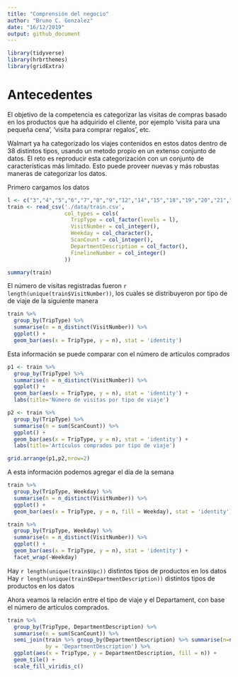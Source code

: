 ```yaml
---
title: "Comprensión del negocio"
author: "Bruno C. Gonzalez"
date: "16/12/2019"
output: github_document
---
```


```r
library(tidyverse)
library(hrbrthemes)
library(gridExtra)
```


# Antecedentes

El objetivo de la competencia es categorizar las visitas de compras basado en los productos que ha adquirido el cliente, por ejemplo 'visita para una pequeña cena', 'visita para comprar regalos', etc.

Walmart ya ha categorizado los viajes contenidos en estos datos dentro de 38 distintos tipos, usando un metodo propio en un extenso conjunto de datos. El reto es reproducir esta categorización con un conjunto de características más limitado. Esto puede proveer nuevas y más robustas maneras de categorizar los datos.

Primero cargamos los datos

```r

l <- c("3","4","5","6","7","8","9","12","14","15","18","19","20","21","22","23","24","25","26","27","28","29","30","31","32","33","34","35","36","37","38","39","40","41","42","43","44","999")
train <- read_csv('./data/train.csv',
                  col_types = cols(
                    TripType = col_factor(levels = l),
                    VisitNumber = col_integer(),
                    Weekday = col_character(),
                    ScanCount = col_integer(),
                    DepartmentDescription = col_factor(),
                    FinelineNumber = col_integer()
                  ))
```

```r
summary(train)
```

El número de visitas registradas fueron `r length(unique(train$VisitNumber))`, los cuales se distribuyeron por tipo de de viaje de la siguiente manera

```r
train %>%
  group_by(TripType) %>% 
  summarise(n = n_distinct(VisitNumber)) %>% 
  ggplot() +
  geom_bar(aes(x = TripType, y = n), stat = 'identity')
```

Esta información se puede comparar con el número de artículos comprados

```r
p1 <- train %>%
  group_by(TripType) %>% 
  summarise(n = n_distinct(VisitNumber)) %>% 
  ggplot() +
  geom_bar(aes(x = TripType, y = n), stat = 'identity') +
  labs(title='Número de visitas por tipo de viaje')

p2 <- train %>%
  group_by(TripType) %>% 
  summarise(n = sum(ScanCount)) %>% 
  ggplot() +
  geom_bar(aes(x = TripType, y = n), stat = 'identity') +
  labs(title='Artículos comprados por tipo de viaje')

grid.arrange(p1,p2,nrow=2)

```


A esta información podemos agregar el día de la semana

```r
train %>%
  group_by(TripType, Weekday) %>% 
  summarise(n = n_distinct(VisitNumber)) %>% 
  ggplot() +
  geom_bar(aes(x = TripType, y = n, fill = Weekday), stat = 'identity')
```

```r
train %>%
  group_by(TripType, Weekday) %>% 
  summarise(n = n_distinct(VisitNumber)) %>% 
  ggplot() +
  geom_bar(aes(x = TripType, y = n), stat = 'identity') +
  facet_wrap(~Weekday)
```

Hay `r length(unique(train$Upc))` distintos tipos de productos en los datos
Hay `r length(unique(train$DepartmentDescription))` distintos tipos de productos en los datos

Ahora veamos la relación entre el tipo de viaje y el Departament, con base el número de artículos comprados.

```r
train %>%
  group_by(TripType, DepartmentDescription) %>% 
  summarise(n = sum(ScanCount)) %>% 
  semi_join(train %>% group_by(DepartmentDescription) %>% summarise(n=n()) %>% filter(n>1000),
            by = 'DepartmentDescription') %>% 
  ggplot(aes(x = TripType, y = DepartmentDescription, fill = n)) +
  geom_tile() +
  scale_fill_viridis_c()
  
```

